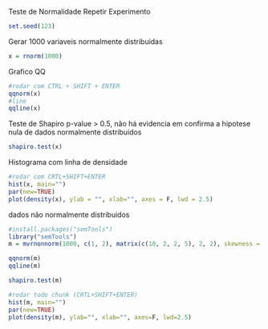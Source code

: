 Teste de Normalidade
Repetir Experimento
```r
set.seed(123)
```
Gerar 1000 variaveis normalmente distribuidas
```r
x = rnorm(1000)
```
Grafico QQ
```r
#rodar com CTRL + SHIFT + ENTER
qqnorm(x)
#line
qqline(x)
```
Teste de Shapiro
p-value > 0.5, não há evidencia em confirma a hipotese nula de dados normalmente distribuidos
```r
shapiro.test(x)
```
Histograma com linha de densidade
```r
#rodar com CRTL+SHIFT+ENTER
hist(x, main="")
par(new=TRUE)
plot(density(x), ylab = "", xlab="", axes = F, lwd = 2.5)
```
dados não normalmente distribuidos
```r
#install.packages("semTools")
library("semTools")
m = mvrnonnorm(1000, c(1, 2), matrix(c(10, 2, 2, 5), 2, 2), skewness = c(5, 2), kurtosis = c(3,3))

qqnorm(m)
qqline(m)
```

```r
shapiro.test(m)
```
```r
#rodar todo chunk (CRTL+SHIFT+ENTER)
hist(m, main="")
par(new=TRUE)
plot(density(m), ylab="", xlab="", axes=F, lwd=2.5)
```

